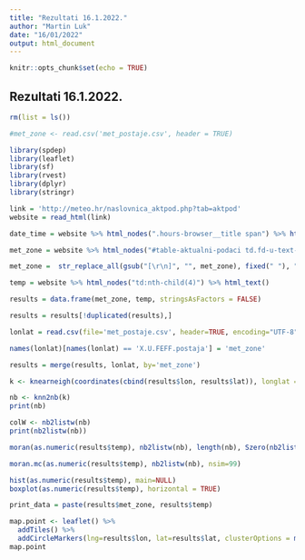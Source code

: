 ```yaml
---
title: "Rezultati 16.1.2022."
author: "Martin Luk"
date: "16/01/2022"
output: html_document
---
```


```r
knitr::opts_chunk$set(echo = TRUE)
```

## Rezultati 16.1.2022.


```r
rm(list = ls())

#met_zone <- read.csv('met_postaje.csv', header = TRUE)

library(spdep)
library(leaflet)
library(sf)
library(rvest)
library(dplyr)
library(stringr)

link = 'http://meteo.hr/naslovnica_aktpod.php?tab=aktpod'
website = read_html(link)

date_time = website %>% html_nodes(".hours-browser__title span") %>% html_text()

met_zone = website %>% html_nodes("#table-aktualni-podaci td.fd-u-text-align--left") %>% html_text() 

met_zone =  str_replace_all(gsub("[\r\n]", "", met_zone), fixed(" "), "")

temp = website %>% html_nodes("td:nth-child(4)") %>% html_text()

results = data.frame(met_zone, temp, stringsAsFactors = FALSE)

results = results[!duplicated(results),]

lonlat = read.csv(file='met_postaje.csv', header=TRUE, encoding="UTF-8")

names(lonlat)[names(lonlat) == 'X.U.FEFF.postaja'] = 'met_zone'

results = merge(results, lonlat, by='met_zone')

k <- knearneigh(coordinates(cbind(results$lon, results$lat)), longlat = TRUE)

nb <- knn2nb(k)
print(nb)

colW <- nb2listw(nb)
print(nb2listw(nb))

moran(as.numeric(results$temp), nb2listw(nb), length(nb), Szero(nb2listw(nb)))

moran.mc(as.numeric(results$temp), nb2listw(nb), nsim=99)

hist(as.numeric(results$temp), main=NULL)
boxplot(as.numeric(results$temp), horizontal = TRUE)

print_data = paste(results$met_zone, results$temp)

map.point <- leaflet() %>%
  addTiles() %>%
  addCircleMarkers(lng=results$lon, lat=results$lat, clusterOptions = markerClusterOptions(), label = print_data)
map.point
```

